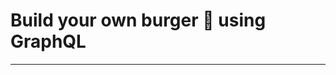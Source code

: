 
# Build your own burger 🍔 using GraphQL

<FullWidth>
  <GraphQLBurger defaultQuery={`{
    burger {
      bun(type: simple)
      patty(type: tripleMeat)
      topping {
        cheese(type: simple)
        egg
        lettuce
        tomato
        bacon
      }
    }
  }
  `} />
</FullWidth>

<hr
  style={{
    backgroundColor: "#e535ab",
    marginBottom: "1.4rem",
    marginTop: "1.4rem",
    height: 1,
    border: "none"
  }}
/>

<BookBanner />
